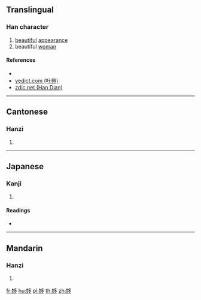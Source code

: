 ==Translingual==

===Han character===
{{Han char|rn=38|rad=女|as=06|sn=9|four=47427|canj=VNIN,XVNIN|ids=⿰女多}}

# [[beautiful]] [[appearance]]
# beautiful [[woman]]

====References====
* {{Han ref|kx=0261.180|dkj=06253|dj=0527.220|hdz=21047.030|uh=59FC|ud=23036|bh=CE6A|bd=52842}}
* [http://yedict.com/htm/59/59FC.htm yedict.com (叶典)]
* [http://www.zdic.net/c/c/7a/128600.htm zdic.net (Han Dian)]

----

==Cantonese==

===Hanzi===
{{yue-hanzi|jyut=[[ci2]], [[si4]]|y=chi2, si4}}

# {{defn|lang=yue|sort=女06}}

----

==Japanese==

===Kanji===
{{ja-kanji|grade=|rs=女06}}

# {{defn|lang=ja|sort=女06}}

====Readings====
* {{ja-readings|on=[[し]] (shi), [[た]] (ta), [[てい]] (tei), [[だい]] (dai), [[き]] (ki), [[ぎ]] (gi)|kun=[[たおやめ]] (taoyame), [[かろがろしい]] (karogaroshii), [[みめとい]] (mimetoi)}}

----

==Mandarin==

===Hanzi===
{{cmn-hanzi|pin=[[shí]] ([[shi2]])|wg=shih<sup>2</sup>}}

# {{defn|lang=cmn|sort=女06}}

[[fr:姼]]
[[hu:姼]]
[[pl:姼]]
[[th:姼]]
[[zh:姼]]